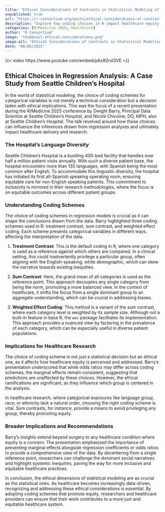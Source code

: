 ```yaml
--- 
title: "Ethical Considerations of Contrasts in Statistical Modeling of Medical Equity" 
unpublished: true 
url: "https://r-consortium.org/posts/ethical-considerations-of-contrasts-in-statistical-modeling-of-medical-equity/"
description: "Explore how coding choices in R impact healthcare equity, focusing on ethical implications in regression analysis." 
categories: [R/Medicine 2025, Healthcare]
author: "R Consortium" 
image: "thumbnail-ethical-considerations.png" 
image-alt: "Ethical Considerations of Contrasts in Statistical Modeling of Medical Equity - Dwight Barry and Nicole Chicoine" 
date: "06/06/2025" 
---
```


{{< video https://www.youtube.com/embed/pAx92roI3VE >}}

## Ethical Choices in Regression Analysis: A Case Study from Seattle Children's Hospital

In the world of statistical modeling, the choice of coding schemes for categorical variables is not merely a technical consideration but a decision laden with ethical implications. This was the focus of a recent presentation during the R/Medicine 2025 conference by Dwight Barry, Principal Data Scientist at Seattle Children's Hospital, and Nicole Chicoine, DO, MPH, also at Seattle Children's Hospital. The talk revolved around how these choices can influence the inferences drawn from regression analyses and ultimately impact healthcare delivery and research.

### The Hospital's Language Diversity

Seattle Children's Hospital is a bustling 400-bed facility that handles over half a million patient visits annually. With such a diverse patient base, the hospital encounters more than 130 languages, with Spanish being the most common after English. To accommodate this linguistic diversity, the hospital has initiated its first all-Spanish speaking operating room, ensuring equitable care for non-English speaking patients. This commitment to inclusivity is mirrored in their research methodologies, where the focus is on equitable outcomes across different patient groups.

### Understanding Coding Schemes

The choice of coding schemes in regression models is crucial as it can shape the conclusions drawn from the data. Barry highlighted three coding schemes used in R: treatment contrast, sum contrast, and weighted effect coding. Each scheme presents categorical variables in different ways, affecting the interpretation of the data.

1. **Treatment Contrast**: This is the default coding in R, where one category is used as a reference against which others are compared. In a clinical setting, this could inadvertently privilege a particular group, often aligning with the English-speaking, white demographic, which can skew the narrative towards existing inequities.

2. **Sum Contrast**: Here, the grand mean of all categories is used as the reference point. This approach decouples any single category from being the norm, promoting a more balanced view. In the context of healthcare, it shifts the focus from a single dominant group to an aggregate understanding, which can be crucial in addressing biases.

3. **Weighted Effect Coding**: This method is a variant of the sum contrast, where each category level is weighted by its sample size. Although not a built-in feature in base R, the `wec` package facilitates its implementation. This approach provides a nuanced view by factoring in the prevalence of each category, which can be especially useful in diverse patient populations.

### Implications for Healthcare Research

The choice of coding scheme is not just a statistical decision but an ethical one, as it affects how healthcare equity is perceived and addressed. Barry's presentation underscored that while odds ratios may differ across coding schemes, the marginal effects remain consistent, suggesting that predictions are unaffected by these choices. However, the ethical ramifications are significant, as they influence which group is centered in the analysis.

In healthcare research, where categorical exposures like language group, race, or ethnicity lack a natural order, choosing the right coding scheme is vital. Sum contrasts, for instance, provide a means to avoid privileging any group, thereby promoting equity.

### Broader Implications and Recommendations

Barry's insights extend beyond surgery to any healthcare condition where equity is a concern. The presentation emphasized the importance of presenting marginal effects alongside regression coefficients or odds ratios to provide a comprehensive view of the data. By decentering from a single reference point, researchers can challenge the dominant social narratives and highlight systemic inequities, paving the way for more inclusive and equitable healthcare practices.

In conclusion, the ethical dimensions of statistical modeling are as crucial as the statistical ones. As healthcare becomes increasingly data-driven, recognizing and addressing these ethical considerations is essential. By adopting coding schemes that promote equity, researchers and healthcare providers can ensure that their work contributes to a more just and equitable healthcare system.
